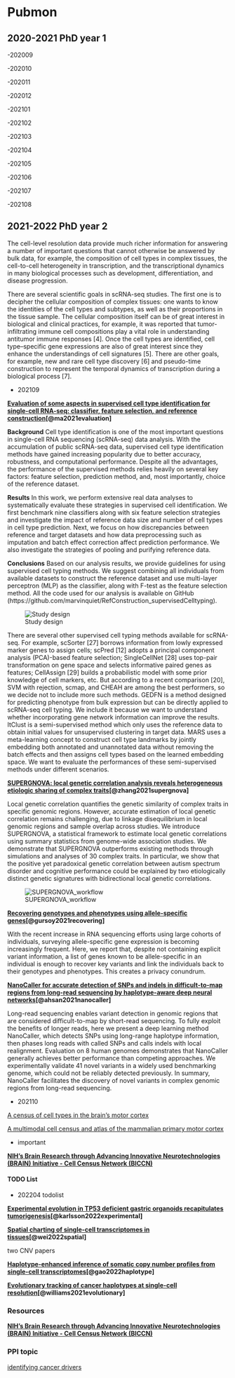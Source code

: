 # Pubmon
## 2020-2021 PhD year 1

-202009

-202010

-202011

-202012

-202101

-202102

-202103

-202104

-202105

-202106

-202107

-202108



## 2021-2022 PhD year 2

The cell-level resolution data provide much richer information for answering a number of important questions that cannot otherwise be answered by bulk data, for example, the composition of cell types in complex tissues, the cell-to-cell heterogeneity in transcription, and the transcriptional dynamics in many biological processes such as development, differentiation, and disease progression.

There are several scientific goals in scRNA-seq studies. The first one is to decipher the cellular composition of complex tissues: one wants to know the identities of the cell types and subtypes, as well as their proportions in the tissue sample. The cellular composition itself can be of great interest in biological and clinical practices, for example, it was reported that tumor-infiltrating immune cell compositions play a vital role in understanding antitumor immune responses [4]. Once the cell types are identified, cell type–specific gene expressions are also of great interest since they enhance the understandings of cell signatures [5]. There are other goals, for example, new and rare cell type discovery [6] and pseudo-time construction to represent the temporal dynamics of transcription during a biological process [7].



- 202109

**[Evaluation of some aspects in supervised cell type identification for single-cell RNA-seq: classifier, feature selection, and reference construction](https://genomebiology.biomedcentral.com/articles/10.1186/s13059-021-02480-2)[@ma2021evaluation]**

**Background**
Cell type identification is one of the most important questions in single-cell RNA sequencing (scRNA-seq) data analysis. With the accumulation of public scRNA-seq data, supervised cell type identification methods have gained increasing popularity due to better accuracy, robustness, and computational performance. Despite all the advantages, the performance of the supervised methods relies heavily on several key factors: feature selection, prediction method, and, most importantly, choice of the reference dataset.

**Results**
In this work, we perform extensive real data analyses to systematically evaluate these strategies in supervised cell identification. We first benchmark nine classifiers along with six feature selection strategies and investigate the impact of reference data size and number of cell types in cell type prediction. Next, we focus on how discrepancies between reference and target datasets and how data preprocessing such as imputation and batch effect correction affect prediction performance. We also investigate the strategies of pooling and purifying reference data.

**Conclusions**
Based on our analysis results, we provide guidelines for using supervised cell typing methods. We suggest combining all individuals from available datasets to construct the reference dataset and use multi-layer perceptron (MLP) as the classifier, along with F-test as the feature selection method. All the code used for our analysis is available on GitHub (https://github.com/marvinquiet/RefConstruction_supervisedCelltyping).

![Study design](./figs/pubmon/2021-2022/CELLTYPE_ANNO_BENCHMARK.png)

There are several other supervised cell typing methods available for scRNA-seq. For example, scSorter [27] borrows information from lowly expressed marker genes to assign cells; scPred [12] adopts a principal component analysis (PCA)-based feature selection; SingleCellNet [28] uses top-pair transformation on gene space and selects informative paired genes as features; CellAssign [29] builds a probabilistic model with some prior knowledge of cell markers, etc. But according to a recent comparison [20], SVM with rejection, scmap, and CHEAH are among the best performers, so we decide not to include more such methods. GEDFN is a method designed for predicting phenotype from bulk expression but can be directly applied to scRNA-seq cell typing. We include it because we want to understand whether incorporating gene network information can improve the results. ItClust is a semi-supervised method which only uses the reference data to obtain initial values for unsupervised clustering in target data. MARS uses a meta-learning concept to construct cell type landmarks by jointly embedding both annotated and unannotated data without removing the batch effects and then assigns cell types based on the learned embedding space. We want to evaluate the performances of these semi-supervised methods under different scenarios.



**[SUPERGNOVA: local genetic correlation analysis reveals heterogeneous etiologic sharing of complex traits](https://genomebiology.biomedcentral.com/articles/10.1186/s13059-021-02478-w)[@zhang2021supergnova]**

Local genetic correlation quantifies the genetic similarity of complex traits in specific genomic regions. However, accurate estimation of local genetic correlation remains challenging, due to linkage disequilibrium in local genomic regions and sample overlap across studies. We introduce SUPERGNOVA, a statistical framework to estimate local genetic correlations using summary statistics from genome-wide association studies. We demonstrate that SUPERGNOVA outperforms existing methods through simulations and analyses of 30 complex traits. In particular, we show that the positive yet paradoxical genetic correlation between autism spectrum disorder and cognitive performance could be explained by two etiologically distinct genetic signatures with bidirectional local genetic correlations.

![SUPERGNOVA_workflow](./figs/pubmon/2021-2022/SUPERGNOVA_workflow.png)




**[Recovering genotypes and phenotypes using allele-specific genes](https://genomebiology.biomedcentral.com/articles/10.1186/s13059-021-02477-x)[@gursoy2021recovering]**

With the recent increase in RNA sequencing efforts using large cohorts of individuals, surveying allele-specific gene expression is becoming increasingly frequent. Here, we report that, despite not containing explicit variant information, a list of genes known to be allele-specific in an individual is enough to recover key variants and link the individuals back to their genotypes and phenotypes. This creates a privacy conundrum.

**[NanoCaller for accurate detection of SNPs and indels in difficult-to-map regions from long-read sequencing by haplotype-aware deep neural networks](https://genomebiology.biomedcentral.com/articles/10.1186/s13059-021-02472-2)[@ahsan2021nanocaller]**

Long-read sequencing enables variant detection in genomic regions that are considered difficult-to-map by short-read sequencing. To fully exploit the benefits of longer reads, here we present a deep learning method NanoCaller, which detects SNPs using long-range haplotype information, then phases long reads with called SNPs and calls indels with local realignment. Evaluation on 8 human genomes demonstrates that NanoCaller generally achieves better performance than competing approaches. We experimentally validate 41 novel variants in a widely used benchmarking genome, which could not be reliably detected previously. In summary, NanoCaller facilitates the discovery of novel variants in complex genomic regions from long-read sequencing.



- 202110

[A census of cell types in the brain’s motor cortex](https://www.nature.com/articles/d41586-021-02493-8)

[A multimodal cell census and atlas of the mammalian primary motor cortex](https://www.nature.com/articles/s41586-021-03950-0)

- important

**[NIH's Brain Research through Advancing Innovative Neurotechnologies (BRAIN) Initiative - Cell Census Network (BICCN)](https://biccn.org/)**

#### TODO List
- 202204 todolist

**[Experimental evolution in TP53 deficient gastric organoids recapitulates tumorigenesis](https://www.biorxiv.org/content/10.1101/2022.04.09.487529v1)[@karlsson2022experimental]**

**[Spatial charting of single-cell transcriptomes in tissues](https://www.nature.com/articles/s41587-022-01233-1)[@wei2022spatial]**

two CNV papers

**[Haplotype-enhanced inference of somatic copy number profiles from single-cell transcriptomes](https://www.biorxiv.org/content/10.1101/2022.02.07.479314v1)[@gao2022haplotype]**

**[Evolutionary tracking of cancer haplotypes at single-cell resolution](https://www.biorxiv.org/content/10.1101/2021.06.04.447031v1)[@williams2021evolutionary]**



### Resources

**[NIH's Brain Research through Advancing Innovative Neurotechnologies (BRAIN) Initiative - Cell Census Network (BICCN)](https://biccn.org/)**


### PPI topic

[identifying cancer drivers](https://mp.weixin.qq.com/s/EWLSD7wB-GUIXS94LtPtWQ)







